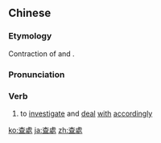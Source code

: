 {{also|查处}}
==Chinese==
{{zh-forms|s=查处}}

===Etymology===
Contraction of {{zh-l|調查}} and {{zh-l|處理}}.

===Pronunciation===
{{zh-pron
|m=cháchǔ
|c=caa4 cyu2,caa4 cyu5
|cat=v
}}

===Verb===
{{zh-verb}}

# to [[investigate]] and [[deal]] [[with]] [[accordingly]]

{{zh-cat|Advanced}}

[[ko:查處]]
[[ja:查處]]
[[zh:查處]]